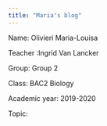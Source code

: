 ```yaml
---
title: "Maria's blog"
---
```

Name: Olivieri Maria-Louisa

Teacher :Ingrid Van Lancker 

Group: Group 2

Class: BAC2 Biology

Academic year: 2019-2020

Topic:



